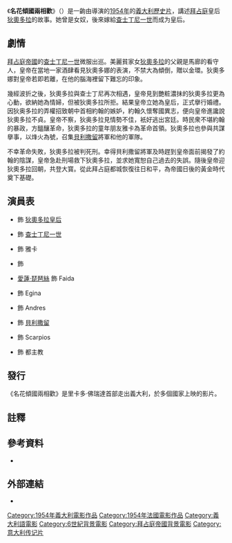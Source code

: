 {{noteTA
|G1=Show
|1=zh-tw:艾倫·芭芭絲; zh-hk:愛蓮·琵琶絲; zh-cn:艾琳·帕帕斯;
}}

{{Infobox film
| name           = 名花傾國兩相歡
| original_name = {{lang|it|''Teodora, imperatrice di Bisanzio''}}
| image          = Teodora, imperatrice di Bisanzio screenshot - Georges Marchal and Gianna Maria Canale.jpg
| image_size   = 320px
| caption        = {{tsl|en|Georges Marchal|喬治·馬夏爾}}和{{tsl|en|Gianna Maria Canale|嘉娜·馬麗亞·賈納萊}}，取自本片截圖
| director       = {{tsl|en|Riccardo Freda|里卡多·弗雷达}}
| producer       = <!-- or: |producers = -->
| writer         = <!-- or: |writers = -->
| screenplay     = {{plainlist|*René Wheller
*Claude Accursi
*Raniero Cochetti
*里卡多·佛瑞達<ref name="mfb-review">{{cite journal|journal={{tsl|en|The Monthly Film Bulletin|The Monthly Film Bulletin}}|title=Theodora, Slave Empress "(Teodora, Imperatrice di Bisanzio)"|publisher=[[British_Film_Institute|British Film Institute]]|volume=22|issue=252|page=36|date=1955|location=London|ISSN=0027-0407}}</ref>}}
| story          = {{plainlist|
*{{tsl|en|André-Paul Antoine|安德瑞-保羅·安東尼}}
*里卡多·佛瑞達<ref name="mfb-review" />}}
| based on       = <!-- {{based on|title of the original work|writer of the original work}} -->
| starring       = {{tsl|en|Gianna Maria Canale|嘉娜·馬麗亞·賈納萊}}<br />{{tsl|en|Georges Marchal|喬治·馬夏爾}}
| music          = {{tsl|en|Renzo Rossellini (composer)|倫佐·羅塞里尼}}<ref name="mfb-review" />
| cinematography = Rodolfo Lombardi<ref name="mfb-review" />
| editing        = 
| production companies = {{plainlist|
*{{tsl|en|Lux Film|Lux Film}}
*Lux Compagnie Cinematographique<ref name="mfb-review" />}}
| distributor    = <!-- or: |distributors = -->
| released       = {{flagicon|FRA}} 1954年7月2日<br />{{flagicon|ITA}} 1954年9月29日<br />{{flagicon|USA}} 1954年12月20日<br />{{flagicon|British Hong Kong}} 1955年
| runtime        = 124分鐘 {{small|(義大利)}}<br />91分鐘 {{small|(法國)}}<br />88分鐘 {{small|(美國)}}
| country        = {{ITA}}<br />{{FRA}}
| language       = [[義大利語|義大利語]]
| budget         = 
| gross          = <!--(please use condensed and rounded values, e.g. "£11.6 million" not "£11,586,221")-->
| hk_name     = 名花傾國兩相歡<ref>{{cite web|url=http://playitagain.info/site/1955/thedora-slave-empress/|title=THEODORA SLAVE EMPRESS 名花傾國兩相歡}} [[香港外語電影資料網|香港外語電影資料網]]</ref>
| cn_name = 拜占庭皇后狄奥多拉
}}

《'''名花傾國兩相歡'''》（{{lang-it|Teodora, imperatrice di Bisanzio}}）是一齣由{{tsl|en|Riccardo Freda|里卡多·弗雷达}}導演的[[1954年電影|1954年]]的[[義大利電影|義大利]][[歷史片|歷史片]]，講述[[拜占庭帝國|拜占庭]]皇后[[狄奧多拉皇后_(查士丁尼一世)|狄奧多拉]]的故事。她曾是女奴，後來嫁給[[查士丁尼一世|查士丁尼一世]]而成为皇后。

== 劇情 ==
[[拜占庭帝國|拜占庭帝國]]的[[查士丁尼一世|查士丁尼一世]]微服出巡。美麗貧家女[[狄奧多拉皇后_(查士丁尼一世)|狄奧多拉]]的父親是馬廊的看守人，皇帝在當地一家酒肆看見狄奧多娜的表演，不禁大為傾倒，贈以金環。狄奧多娜對皇帝若即若離，在他的腦海裡留下難忘的印象。

幾經波折之後，狄奧多拉與查士丁尼再次相遇，皇帝見到艷粧濃抹的狄奧多拉更為心動，欲納她為情婦，但被狄奧多拉所拒。結果皇帝立她為皇后，正式擧行婚禮。因狄奥多拉的弄權招致朝中首相約翰的嫉妒，約翰久懷奪國異志，便向皇帝進讒說狄奧多拉不貞。皇帝不察，狄奥多拉見情勢不佳，衹好逃出宮廷。時民衆不堪約翰的暴政，方醞釀革命，狄奧多拉的童年朋友雅卡為革命首領。狄奧多拉也參與共謀擧事，以烽火為號，召集[[貝利撒留|貝利撒留]]將軍和他的軍隊。

不幸革命失敗，狄奧多拉被判死刑。幸得貝利撒留將軍及時趕到皇帝面前揭發了約翰的陰謀，皇帝急赴刑場救下狄奧多拉，並求她寬恕自己過去的失誤。隨後皇帝迎狄奧多拉回朝，共登大寳。從此拜占庭都城恢復往日和平，為帝國日後的黃金時代奠下基礎。

== 演員表 ==
*{{tsl|en|Gianna Maria Canale|嘉娜·馬麗亞·賈納萊}} 飾 [[狄奧多拉皇后_(查士丁尼一世)|狄奧多拉皇后]]
*{{tsl|en|Georges Marchal|喬治·馬夏爾}} 飾 [[查士丁尼一世|查士丁尼一世]]
*{{tsl|en|Renato Baldini|雷納度·柏蒂尼}} 飾 雅卡
*{{tsl|en|Henri Guisol|亨利·古索}} 飾 {{tsl|en|John of Cappadocia|迦帕多家的約翰}}
*[[愛蓮·琵琶絲|愛蓮·琵琶絲]] 飾 Faida
*{{tsl|en|Olga Solbelli|歐嘉·索貝莉}} 飾 Egina
*{{tsl|en|Roger Pigaut|羅傑·畢高}} 飾 Andres
*{{tsl|en|Nerio Bernardi|尼利歐·貝納第}} 飾 [[貝利撒留|貝利撒留]]
*{{tsl|en|Carlo Sposito|卡洛·史波席托}} 飾 Scarpios
*{{tsl|en|Alessandro Fersen|亞歷山卓·斐森}} 飾 都主教

== 發行 ==
《名花傾國兩相歡》是里卡多·佛瑞達首部走出義大利，於多個國家上映的影片。{{sfn|Quinlan|1999|p=119}}

== 註釋 ==
{{reflist|2}}

== 參考資料 ==
{{Refbegin}}
* {{cite book |last=Quinlan |first=David |title=Quinlan's Film Directors |url=https://archive.org/details/quinlansfilmdire0000quin_c8q6 |publisher=B.T. Batsford |date=1999 |isbn=0713477539|ref=harv}}
{{Refend}}

== 外部連結 ==
* {{IMDb title|0047567|名花傾國兩相歡}}

[[Category:1954年義大利電影作品|Category:1954年義大利電影作品]]
[[Category:1954年法國電影作品|Category:1954年法國電影作品]]
[[Category:義大利語電影|Category:義大利語電影]]
[[Category:6世紀背景電影|Category:6世紀背景電影]]
[[Category:拜占庭帝國背景電影|Category:拜占庭帝國背景電影]]
[[Category:意大利传记片|Category:意大利传记片]]